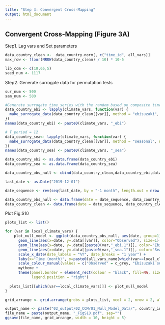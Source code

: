 ```yaml
---
title: "Step 3: Convergent Cross-Mapping"   
output: html_document
---
```


## Convergent Cross-Mapping (Figure 3A)

Step1. Lag vars and Set parameters
```r
data_country_clean <-  data_country.norm[, c("time_id", all_vars)]
max_row <- floor(NROW(data_country_clean) / 10) * 10-5

lib_ccm <- c(10,65,5)
seed_num <- 1117
```

Step2. Generate surrogate data for permutation tests
```r
sur_num <- 500
sam_num <- 500

#Generate surrogate time series with the random based on composite time series data
data_country_ebi <- lapply(climate_vars, function(var) {
  make_surrogate_data(data_country_clean[[var]], method = "ebisuzaki", num_surr = sur_num, T_period = 12)
})
names(data_country_ebi) <- paste0(climate_vars, "_ebi")

# T_period = 12
data_country_sea<- lapply(climate_vars, function(var) {
  make_surrogate_data(data_country_clean[[var]], method = "seasonal", num_surr = sur_num, T_period = 12)
})
names(data_country_sea) <- paste0(climate_vars, "_sea")

data_country_ebi <- as.data.frame(data_country_ebi)
data_country_sea <- as.data.frame(data_country_sea)

data_country_obs_null <- cbind(data_country_clean,data_country_ebi,data_country_sea)

last_date <- as.Date("2019-12-01")

date_sequence <- rev(seq(last_date, by = "-1 month", length.out = nrow(data_country_obs_null)))

data_country_obs_null <- data.frame(date = date_sequence, data_country_obs_null)
data_country_clean <- data.frame(date = date_sequence, data_country_clean)
```

Plot Fig.S10
```r

plots_list <- list()

for (var in local_climate_vars) {
    plot_null_model <- ggplot(data_country_obs_null, aes(date, group=1)) +
      geom_line(aes(x=date, y=.data[[var]], color="Observed"), size=1) +
      geom_line(aes(x=date, y=.data[[paste0(var,"_ebi.1")]], color="Ebisuzaki surrogate"), size=1) +
      geom_line(aes(x=date, y=.data[[paste0(var,"_sea.1")]], color="Seasonal surrogate"), size=1) +
      scale_x_date(date_labels = "%Y", date_breaks = "1 year") +
      labs(x="Time (month)", y=paste0(all_vars_name[which(var==local_climate_vars)+2], " (standardised)"), color="") +
      scale_colour_manual(values = c("Observed" = c_grey, "Ebisuzaki surrogate" = c_red, "Seasonal surrogate" = c_blue)) +
      mytheme +
      theme(panel.border = element_rect(colour = "black", fill=NA, size=1),
            legend.position = "right") 
  
  plots_list[[which(var==local_climate_vars)]] <- plot_null_model
}

grid_arrange <- grid.arrange(grobs = plots_list, ncol = 2, nrow = 2, align = "hv")

output_name <- paste("02_output/02_CCM/01_Null_Model_Data/", country_index, "_", country_name, sep="")
file_name = paste(output_name, "_FigS10.pdf", sep="")
ggsave(file_name, grid_arrange, width = 10, height = 5)
```
